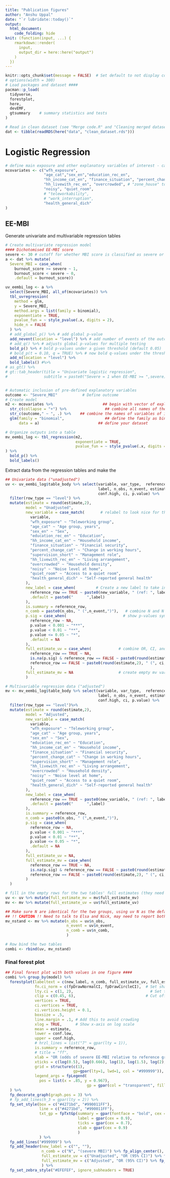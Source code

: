 ```yaml
---
title: "Publication figures"
author: "Anshu Uppal"
date: "`r lubridate::today()`"
output: 
  html_document:
    code_folding: hide
knit: (function(input, ...) {
    rmarkdown::render(
      input, 
      output_dir = here::here("output")
    )
  })
---
```


```r
knitr::opts_chunk$set(message = FALSE)  # Set default to not display code from chunks and not to display warnings
# options(width = 300)
# Load packages and dataset ####
pacman::p_load(
  tidyverse,
  forestplot,
  here,
  devEMF,
  gtsummary    # summary statistics and tests
)

# Read in clean dataset (see "Merge code.R" and "Cleaning merged dataset")
dat <- tibble(readRDS(here("data", "clean_dataset.rds")))
```

# Logistic Regression
```r
# define main exposure and other explanatory variables of interest - can be used for linear and logistic regressions
mcovariates <- c("wfh_exposure",
                 "age_cat","sex_en","education_rec_en",
                 "hh_income_cat_en", "finance_situation", "percent_change_cat", "supervision_short", # which variable to use for financial security? or too linked with income?
                 "hh_livewith_rec_en", "overcrowded", # "zone_house" to be added as well?
                 "noisy", "quiet_room", 
                 # "teleworkability",
                 # "work_interruption",
                 "health_general_dich"
)
```

## EE-MBI
Generate univariate and multivariable regression tables
```r
# Create multivariate regression model
#### Dichotomised EE-MBI score
severe <- 30 # cutoff for whether MBI score is classified as severe or not
a <- dat %>% mutate(
  Severe_MBI = case_when(
    burnout_score >= severe ~ 1,
    burnout_score < severe ~ 0,
    .default = burnout_score))

uv_eembi_log <- a %>%
  select(Severe_MBI, all_of(mcovariates)) %>%
  tbl_uvregression(
    method = glm,
    y = Severe_MBI,
    method.args = list(family = binomial),
    exponentiate = TRUE,
    pvalue_fun = ~ style_pvalue(.x, digits = 2),
    hide_n = FALSE
  ) %>%
  # add_global_p() %>% # add global p-value
  add_nevent(location = "level") %>% # add number of events of the outcome
  # add_q() %>% # adjusts global p-values for multiple testing
  bold_p() %>% # bold p-values under a given threshold (default 0.05)
  # bold_p(t = 0.10, q = TRUE) %>% # now bold q-values under the threshold of 0.10
  add_n(location = "level") %>%
  bold_labels() #%>% 
# as_gt() %>%
# gt::tab_header(title = "Univariate logistic regression",
#                subtitle = paste0("Severe = 1 when EE-MBI >= ",severe))


# Automatic inclusion of pre-defined explanatory variables
outcome <- "Severe_MBI"           # Define outcome
# Create model
m2 <- mcovariates %>%                      ## begin with vector of explanatory column names
  str_c(collapse = "+") %>%                 ## combine all names of the variables of interest separated by a plus
  str_c(outcome," ~ ", .) %>%    ## combine the names of variables of interest with outcome in formula style
  glm(family = "binomial",                  ## define the family as binomial for logistic regression
      data = a)                          ## define your dataset

# Organize outputs into a table
mv_eembi_log <- tbl_regression(m2,
                               exponentiate = TRUE,
                               pvalue_fun = ~ style_pvalue(.x, digits = 2)
) %>%
  bold_p() %>%
  bold_labels()
```

Extract data from the regression tables and make the 
```r
## Univariate data ("unadjusted")
uv <- uv_eembi_log$table_body %>% select(variable, var_type,  reference_row, row_type, N, 
                                         label, n_obs, n_event, estimate, conf.low, 
                                         conf.high, ci, p.value) %>% 
  filter(row_type == "level") %>% 
  mutate(estimate = round(estimate,2),
         model = "Unadjusted",
         new_variable = case_match(       # relabel to look nice for the plots
           variable,
           "wfh_exposure" ~ "Teleworking group",
           "age_cat" ~ "Age group, years",
           "sex_en" ~ "Sex",
           "education_rec_en" ~ "Education",
           "hh_income_cat_en" ~ "Household income",
           "finance_situation" ~ "Financial security",
           "percent_change_cat" ~ "Change in working hours",
           "supervision_short" ~ "Management role",
           "hh_livewith_rec_en" ~ "Living arrangement",
           "overcrowded" ~ "Household density",
           "noisy" ~ "Noise level at home",
           "quiet_room" ~ "Access to a quiet room",         
           "health_general_dich" ~ "Self-reported general health"
         ),
         new_label = case_when(         # Create a new label to take into account the reference lines
           reference_row == TRUE ~ paste0(new_variable, " (ref: ", label, ")"),
           .default = paste0("      ",label)
         ),
         is.summary = reference_row,
         n_comb = paste0(n_obs, " (",n_event,")"),   # combine N and N event into a single variable
         p.sig = case_when(                         # show p-values symbolically
           reference_row ~ NA,
           p.value < 0.001 ~ "***",
           p.value < 0.01 ~ "**",
           p.value <= 0.05 ~ "*",
           .default = NA
         ),
         full_estimate_uv = case_when(            # combine OR, CI, and p-value symbol in one variable
           reference_row == TRUE ~ NA,
           is.na(p.sig) & reference_row == FALSE ~ paste0(round(estimate,2), " (", ci,")"),
           reference_row == FALSE ~ paste0(round(estimate,2), " (", ci,")",p.sig),
           ),
         full_estimate_mv = NA                    # create empty mv variable to be filled later (vice versa for the mv table)
         )

# Multivariable regression data ("adjusted")
mv <- mv_eembi_log$table_body %>% select(variable, var_type,  reference_row, row_type, N, 
                                         label, n_obs, n_event, estimate, conf.low, 
                                         conf.high, ci, p.value) %>% 
  filter(row_type == "level")%>% 
  mutate(estimate = round(estimate,2),
         model = "Adjusted",
         new_variable = case_match(
           variable,
           "wfh_exposure" ~ "Teleworking group",
           "age_cat" ~ "Age group, years",
           "sex_en" ~ "Sex",
           "education_rec_en" ~ "Education",
           "hh_income_cat_en" ~ "Household income",
           "finance_situation" ~ "Financial security",
           "percent_change_cat" ~ "Change in working hours",
           "supervision_short" ~ "Management role",
           "hh_livewith_rec_en" ~ "Living arrangement",
           "overcrowded" ~ "Household density",
           "noisy" ~ "Noise level at home",
           "quiet_room" ~ "Access to a quiet room",         
           "health_general_dich" ~ "Self-reported general health"
         ),
         new_label = case_when(
           reference_row == TRUE ~ paste0(new_variable, " (ref: ", label, ")"),
           .default = paste0("      ",label)
         ),
         is.summary = reference_row,
         n_comb = paste0(n_obs, " (",n_event,")"),
         p.sig = case_when(
           reference_row ~ NA,
           p.value < 0.001 ~ "***",
           p.value < 0.01 ~ "**",
           p.value <= 0.05 ~ "*",
           .default = NA
         ),
         full_estimate_uv = NA,
         full_estimate_mv = case_when(
           reference_row == TRUE ~ NA,
           is.na(p.sig) & reference_row == FALSE ~ paste0(round(estimate,2), " (", ci,")"),
           reference_row == FALSE ~ paste0(round(estimate,2), " (", ci,")",p.sig),
         )
  )

# fill in the empty rows for the two tables' full estimates (they need to be identical for the combined forest plot)
uv <- uv %>% mutate(full_estimate_mv = mv$full_estimate_mv)
mv <- mv %>% mutate(full_estimate_uv = uv$full_estimate_uv)

## Make sure N are identical for the two groups, using uv N as the default
## !! CAUTION !! Need to talk to Elsa and Nick, may need to report both N separately, or remove missing from all observations?
mv_nstand <- mv %>% mutate(n_obs = uv$n_obs,
                           n_event = uv$n_event,
                           n_comb = uv$n_comb,
                           )

# Row bind the two tables 
combi <- rbind(uv, mv_nstand)
```

<!-- # Individual plots -->
<!-- ```{r} -->
<!-- # Individual plots #### -->

<!-- ## -->
<!-- ### Univariable -->
<!-- ## -->
<!-- uvplot <- uv %>% -->
<!--   forestplot(labeltext = c(new_label, n_comb, estimate, p.sig), -->
<!--              clip = c(0.4, 6), -->
<!--              xlog = TRUE, -->
<!--              boxsize = .5, -->
<!--              mean = estimate, -->
<!--              lower = conf.low, -->
<!--              upper = conf.high, -->
<!--              xticks = c(log(0.5), log(1), log(2), log(4), log(6)), -->
<!--              is.summary = reference_row -->
<!--   ) %>% -->
<!--   fp_set_style(box = "#8AAAE5", -->
<!--                line = "#8AAAE5", -->
<!--                txt_gp = fpTxtGp(summary = gpar(fontface = "bold", cex = 1)) -->
<!--   )%>% -->
<!--   fp_add_header(new_label = c("", ""), -->
<!--                 n_comb = c("N (severe","EE-MBI)"), -->
<!--                 estimate = c("Unadj.","OR"), -->
<!--                 p.sig = c("", "") -->
<!--                 ) %>% -->
<!--   # fp_decorate_graph(box = TRUE)# %>% -->
<!--   fp_set_zebra_style("#EFEFEF", ignore_subheaders = TRUE) ; uvplot -->

<!-- ## -->
<!-- ## Multivariable -->
<!-- ## -->
<!-- mvplot <- mv %>% -->
<!--   forestplot(labeltext = c(estimate), -->
<!--              clip = c(0.4, 6), -->
<!--              xlog = TRUE, -->
<!--              boxsize = .5, -->
<!--              mean = estimate, -->
<!--              lower = conf.low, -->
<!--              upper = conf.high, -->
<!--              xticks = c(log(0.5), log(1), log(2), log(4), log(6)), -->
<!--              is.summary = reference_row, -->
<!--              new_page = FALSE -->
<!--   ) %>% -->
<!--   fp_set_style(box = "#990011FF", -->
<!--                line = "#990011FF", -->
<!--                txt_gp = fpTxtGp(summary = gpar(fontface = "bold", cex = 1)) -->
<!--   )%>% -->
<!--   fp_add_header(estimate = c("Adj.","OR") -->
<!--                 # ,new_label = c("", "") -->
<!--                 ) %>% -->
<!--   fp_decorate_graph(graph.pos = 1) %>% -->
<!--   fp_set_zebra_style("#EFEFEF", ignore_subheaders = TRUE) ; mvplot -->

<!-- ## Combine the two figures -->
<!-- grid.newpage() -->
<!-- pushViewport(viewport(layout = grid.layout(nrow = 1, ncol = 2, widths = c(2.3,1)))) -->
<!-- pushViewport(viewport(layout.pos.col = 1)) -->
<!-- plot(uvplot) -->
<!-- popViewport() -->
<!-- pushViewport(viewport(layout.pos.col = 2)) -->
<!-- plot(mvplot) -->
<!-- popViewport(2) -->
<!-- ``` -->

### Final forest plot
```r
## Final forest plot with both values in one figure ####
combi %>% group_by(model) %>%
  forestplot(labeltext = c(new_label, n_comb, full_estimate_uv, full_estimate_mv),
             fn.ci_norm = c(fpDrawNormalCI, fpDrawCircleCI),  # Set shapes of the symbols
             lty.ci = c(1, 2),                                  # Set the linetypes
             clip = c(0.45, 6),                               # Cut off the x-axis
             vertices = TRUE,
             ci.vertices = TRUE,
             ci.vertices.height = 0.1,
             boxsize = .5,
             line.margin = .1, # Add this to avoid crowding
             xlog = TRUE,      # Show x-axis on log scale
             mean = estimate,
             lower = conf.low,
             upper = conf.high,
             # hrzl_lines = list("7" = gpar(lty = 1)),
             is.summary = reference_row,
             # title = "ff",
             xlab = "OR (odds of severe EE-MBI relative to reference group)",
             xticks = c(log(0.5), log(0.666), log(1), log(1.5), log(2), log(3), log(4), log(5), log(6)),
             grid = structure(c(1), 
                              gp=gpar(lty=1, lwd=1, col = "#999999")),
             legend_args = fpLegend(
               pos = list(x = .85, y = 0.967),
                                    gp = gpar(col = "transparent", fill = "transparent"))
  ) %>% 
  fp_decorate_graph(graph.pos = 3) %>% 
  # fp_add_lines(h_3 = gpar(lty = 2)) %>%
  fp_set_style(box = c("#4271bd", "#990011FF"),
               line = c("#4271bd", "#990011FF"),
               txt_gp = fpTxtGp(summary = gpar(fontface = "bold", cex = 0.9),
                                label = gpar(cex = 0.9),
                                ticks = gpar(cex = 0.7),
                                xlab = gpar(cex = 0.9)
                                )
               ) %>%
  fp_add_lines("#999999") %>%
  fp_add_header(new_label = c("", ""),
                n_comb = c("N", "(severe MBI)") %>% fp_align_center(),
                full_estimate_uv = c("Unadjusted", "OR (95% CI)") %>% fp_align_center(),
                full_estimate_mv = c("Adjusted", "OR (95% CI)") %>% fp_align_center()
                ) %>%
  fp_set_zebra_style("#EFEFEF", ignore_subheaders = TRUE)
```

